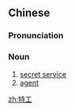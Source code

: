 ==Chinese==
{{zh-forms}}

===Pronunciation===
{{zh-pron
|m=tègōng
|c=dak6 gung1
|mn=tiâu-kang/thiau-kang
|cat=n
}}

===Noun===
{{zh-noun}}

# [[secret service]]
# [[agent]] {{gloss|of a secret service}}
#: {{zh-x|潛伏 特工|[[sleeper agent|sleeper '''agent''']]}}

[[zh:特工]]
